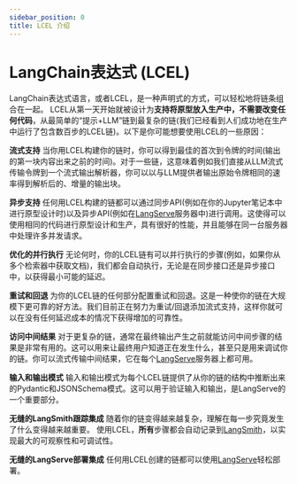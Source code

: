 ```yaml
---
sidebar_position: 0
title: LCEL 介绍
---
```


# LangChain表达式 (LCEL) 

LangChain表达式语言，或者LCEL，是一种声明式的方式，可以轻松地将链条组合在一起。
LCEL从第一天开始就被设计为**支持将原型放入生产中，不需要改变任何代码**，从最简单的“提示+LLM”链到最复杂的链(我们已经看到人们成功地在生产中运行了包含数百步的LCEL链)。以下是你可能想要使用LCEL的一些原因：

**流式支持**
当你用LCEL构建你的链时，你可以得到最佳的首次到令牌的时间(输出的第一块内容出来之前的时间)。对于一些链，这意味着例如我们直接从LLM流式传输令牌到一个流式输出解析器，你可以以与LLM提供者输出原始令牌相同的速率得到解析后的、增量的输出块。

**异步支持**
任何用LCEL构建的链都可以通过同步API(例如在你的Jupyter笔记本中进行原型设计时)以及异步API(例如在[LangServe](/docs/langsmith)服务器中)进行调用。这使得可以使用相同的代码进行原型设计和生产，具有很好的性能，并且能够在同一台服务器中处理许多并发请求。

**优化的并行执行**
无论何时，你的LCEL链有可以并行执行的步骤(例如，如果你从多个检索器中获取文档)，我们都会自动执行，无论是在同步接口还是异步接口中，以获得最小可能的延迟。

**重试和回退**
为你的LCEL链的任何部分配置重试和回退。这是一种使你的链在大规模下更可靠的好方法。我们目前正在努力为重试/回退添加流式支持，这样你就可以在没有任何延迟成本的情况下获得增加的可靠性。

**访问中间结果**
对于更复杂的链，通常在最终输出产生之前就能访问中间步骤的结果是非常有用的。这可以用来让最终用户知道正在发生什么，甚至只是用来调试你的链。你可以流式传输中间结果，它在每个[LangServe](/docs/langserve)服务器上都可用。

**输入和输出模式**
输入和输出模式为每个LCEL链提供了从你的链的结构中推断出来的Pydantic和JSONSchema模式。这可以用于验证输入和输出，是LangServe的一个重要部分。

**无缝的LangSmith跟踪集成**
随着你的链变得越来越复杂，理解在每一步究竟发生了什么变得越来越重要。
使用LCEL，**所有**步骤都会自动记录到[LangSmith](/docs/langsmith/)，以实现最大的可观察性和可调试性。

**无缝的LangServe部署集成**
任何用LCEL创建的链都可以使用[LangServe](/docs/langserve)轻松部署。
